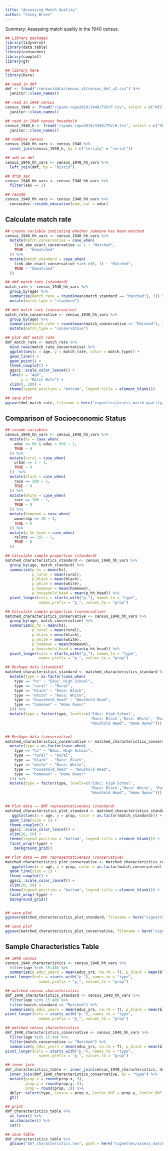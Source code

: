 ```yaml
---
title: "Assessing Match Quality"
author: "Casey Breen" 
---
```


Summary: Assessing match quality in the 1940 census. 

```r
## Library packages 
library(tidyverse)
library(data.table)
library(censocdev)
library(cowplot)
library(gt)

## library here 
library(here)
```


```r
## read in dmf 
dmf <- fread("/censoc/data/censoc_v2/censoc_dmf_v2.csv") %>% 
  janitor::clean_names()

## read in 1940 census 
census_1940 <- fread("/ipums-repo2019/1940/TSV/P.tsv", select = c("HISTID", "SERIALP", "AGE", "INCWAGE", "SEX", "EDUC", "RACE", "RELATE")) %>% 
  janitor::clean_names()

## read in 1940 census household 
census_1940_h <- fread("/ipums-repo2019/1940/TSV/H.tsv", select = c("SERIAL", "STATEFIP", "OWNERSHP", "URBAN")) %>% 
  janitor::clean_names()
```

```r
## combine census 
census_1940_hh_vars <- census_1940 %>% 
  inner_join(census_1940_h, by = c("serialp" = "serial"))

## add on dmf  
census_1940_hh_vars <- census_1940_hh_vars %>% 
  left_join(dmf, by = "histid")

## drop sex 
census_1940_hh_vars <- census_1940_hh_vars %>% 
  filter(sex == 1)

## recode 
census_1940_hh_vars <- census_1940_hh_vars %>% 
  censocdev::recode_education(educ_var = educ)
```

## Calculate match rate 


```r
## create variable indicating whether someone has been matched 
census_1940_hh_vars <- census_1940_hh_vars %>% 
  mutate(match_conservative = case_when(
    link_abe_exact_conservative == 1 ~ "Matched",
    TRUE ~ "Unmatched"
  )) %>% 
  mutate(match_standard = case_when(
    link_abe_exact_conservative %in% c(0, 1) ~ "Matched",
    TRUE ~ "Ummatched"
  ))
```

```r
## dmf match rate (standard)
match_rate <- census_1940_hh_vars %>% 
  group_by(age) %>% 
  summarize(match_rate = round(mean(match_standard == "Matched"), 3)) %>% 
  mutate(match_type = "standard")

## dmf match rate (conservative)
match_rate_conservative <- census_1940_hh_vars %>% 
  group_by(age) %>% 
  summarize(match_rate = round(mean(match_conservative == "Matched"), 3)) %>% 
  mutate(match_type = "conservative")

## plot dmf match rate 
dmf_match_rate <- match_rate %>% 
  bind_rows(match_rate_conservative) %>% 
  ggplot(aes(x = age, y = match_rate, color = match_type)) + 
  geom_line() + 
  geom_point() + 
  theme_cowplot() + 
  ggsci::scale_color_lancet() + 
  labs(x = "Age",
       y = "Match Rate") + 
  xlim(0, 100) + 
  theme(legend.position = "bottom", legend.title = element_blank()) 

## save plot 
ggsave(dmf_match_rate, filename = here("vignettes/assess_match_quality/figs/dmf_raw_match_rate.pdf"), height = 7, width = 10)
```

## Comparison of Socioeconomic Status 

```r
## recode variables 
census_1940_hh_vars <- census_1940_hh_vars %>% 
  mutate(hs = case_when(
    educ >= 60 & educ < 998 ~ 1,
    TRUE ~ 0
  )) %>% 
  mutate(rural = case_when(
    urban == 1 ~ 1,
    TRUE ~ 0
  ))  %>% 
  mutate(black = case_when( 
    race == 200 ~ 1,
    TRUE ~ 0
  )) %>% 
  mutate(white = case_when(
    race == 100 ~ 1,
    TRUE ~ 0
  )) %>% 
  mutate(homeown = case_when(
    ownershp == 10 ~ 1, 
    TRUE ~ 0
  )) %>% 
  mutate(p_hh_head = case_when(
    relate == 101 ~ 1, 
    TRUE ~ 0
  ))

## Calculate sample proportion (standard)
matched_characteristics_standard <- census_1940_hh_vars %>% 
  group_by(age, match_standard) %>%
  summarize(p_hs = mean(hs),
            p_rural = mean(rural),
            p_black = mean(black),
            p_white = mean(white),
            p_homeown = mean(homeown),
            p_household_head = mean(p_hh_head)) %>% 
  pivot_longer(cols = starts_with("p_"), names_to = "type",
               names_prefix = "p_", values_to = "prop")

## Calculate sample proportion (conservative)
matched_characteristics_conservative <- census_1940_hh_vars %>% 
  group_by(age, match_conservative) %>%
  summarize(p_hs = mean(hs),
            p_rural = mean(rural),
            p_black = mean(black),
            p_white = mean(white),
            p_homeown = mean(homeown),
            p_household_head = mean(p_hh_head)) %>% 
  pivot_longer(cols = starts_with("p_"), names_to = "type",
               names_prefix = "p_", values_to = "prop")

## Reshape data (standard)
matched_characteristics_standard <- matched_characteristics_standard %>% 
  mutate(type = as.factor(case_when(
    type == "hs" ~ "Educ: High School",
    type == "rural" ~ "Rural",
    type == "black" ~ "Race: Black",
    type == "white" ~ "Race: White",
    type == "household_head" ~ "Houshold Head",
    type == "homeown" ~ "Home Owner"
  ))) %>% 
  mutate(type = factor(type, levels=c('Educ: High School',
                                      'Race: Black','Race: White', 'Rural',
                                      "Houshold Head", "Home Owner")))


## Reshape data (conservative)
matched_characteristics_conservative <- matched_characteristics_conservative %>% 
  mutate(type = as.factor(case_when(
    type == "hs" ~ "Educ: High School",
    type == "rural" ~ "Rural",
    type == "black" ~ "Race: Black",
    type == "white" ~ "Race: White",
    type == "household_head" ~ "Houshold Head",
    type == "homeown" ~ "Home Owner"
  ))) %>% 
  mutate(type = factor(type, levels=c('Educ: High School',
                                      'Race: Black','Race: White', 'Rural',
                                      "Houshold Head", "Home Owner")))


## Plot data —— DMF representativeness (standard)
matched_characteristics_plot_standard <- matched_characteristics_standard %>% 
   ggplot(aes(x = age, y = prop, color = as.factor(match_standard))) + 
  geom_line(size = 1) + 
  theme_cowplot() + 
  ggsci::scale_color_lancet() + 
  xlim(20, 50) + 
  theme(legend.position = "bottom", legend.title = element_blank()) + 
  facet_wrap(~type) + 
    background_grid() 

## Plot data —— DMF representativeness (conservative)
matched_characteristics_plot_conservative <- matched_characteristics_conservative %>% 
   ggplot(aes(x = age, y = prop, color = as.factor(match_conservative))) + 
  geom_line(size = 1) + 
  theme_cowplot() + 
  ggsci::scale_color_lancet() + 
  xlim(20, 50) + 
  theme(legend.position = "bottom", legend.title = element_blank()) + 
  facet_wrap(~type) + 
  background_grid() 


## save plot 
ggsave(matched_characteristics_plot_standard, filename = here("vignettes/assess_match_quality/figs/matched_characteristics_plot_standard.pdf"), height = 7, width = 10)

## save plot 
ggsave(matched_characteristics_plot_conservative, filename = here("vignettes/assess_match_quality/figs/matched_characteristics_plot_conservative.pdf"), height = 7, width = 10)
```

## Sample Characteristics Table 

```r
## 1940 census 
census_1940_characteristics <- census_1940_hh_vars %>% 
  filter(age %in% 15:40) %>% 
  summarize(p_educ_years = mean(educ_yrs, na.rm = T), p_black = mean(black), p_rural = mean(rural), p_homeowner = mean(homeown), p_highschool = mean(hs), p_household_head = mean(p_hh_head), p_white = mean(white), p_observations = n()) %>% 
pivot_longer(cols = starts_with("p_"), names_to = "type",
               names_prefix = "p_", values_to = "prop")

## matched census characteristics 
dmf_1940_characteristics_standard <- census_1940_hh_vars %>% 
  filter(age %in% 15:40) %>% 
  filter(match_standard == "Matched") %>%  
  summarize(p_educ_years = mean(educ_yrs, na.rm = T), p_black = mean(black), p_rural = mean(rural), p_homeowner = mean(homeown), p_highschool = mean(hs), p_household_head = mean(p_hh_head), p_white = mean(white), p_observations = n()) %>% 
pivot_longer(cols = starts_with("p_"), names_to = "type",
               names_prefix = "p_", values_to = "prop")

## matched census characteristics 
dmf_1940_characteristics_conservative <- census_1940_hh_vars %>% 
  filter(age %in% 15:40) %>% 
  filter(match_conservative == "Matched") %>%  
  summarize(p_educ_years = mean(educ_yrs, na.rm = T), p_black = mean(black), p_rural = mean(rural), p_homeowner = mean(homeown), p_highschool = mean(hs), p_household_head = mean(p_hh_head), p_white = mean(white), p_observations = n()) %>% 
pivot_longer(cols = starts_with("p_"), names_to = "type",
               names_prefix = "p_", values_to = "prop")

## inner join 
dmf_characteristics_table <- inner_join(census_1940_characteristics, dmf_1940_characteristics_standard, by = "type") %>%
  inner_join(dmf_1940_characteristics_conservative, by = "type") %>% 
  mutate(prop.x = round(prop.x, 3),
         prop.y = round(prop.y, 3),
         prop = round(prop, 3)) %>% 
  dplyr::select(type, Census = prop.x, CenSoc_DMF = prop.y, CenSoc_DMF_conservative = prop) %>% 
  gt() 

## print 
dmf_characteristics_table %>% 
  as_latex() %>%
  as.character() %>%
  cat()

## save table 
dmf_characteristics_table %>%
  gtsave("dmf_characteristics.tex", path = here("vignettes/assess_match_quality/figs/")) 
```



